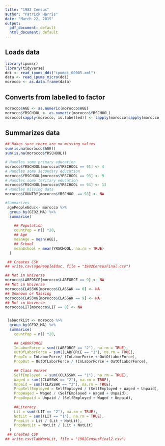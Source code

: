 ```yaml
---
title: "1982 Census"
author: "Patrick Harris"
date: "March 22, 2019"
output:
  pdf_document: default
  html_document: default
---
```



## Loads data
```r
library(ipumsr)
library(tidyverse)
ddi <- read_ipums_ddi("ipumsi_00005.xml")
data <- read_ipums_micro(ddi)
morocco <- as.data.frame(data)
```
## Converts from labelled to factor
```r
morocco$AGE <- as.numeric(morocco$AGE)
morocco$YRSCHOOL <- as.numeric(morocco$YRSCHOOL)
morocco[sapply(morocco, is.labelled)] <- lapply(morocco[sapply(morocco, is.labelled)], as.factor)
```

## Summarizes data
```r
## Makes sure there are no missing values
sum(is.na(morocco$AGE))
sum(is.na(morocco$YRSCHOOL))

# Handles some primary education
morocco$YRSCHOOL[morocco$YRSCHOOL == 91] <- 4
# Handles some secondary education
morocco$YRSCHOOL[morocco$YRSCHOOL == 93] <- 9
# Handles some teritary education 
morocco$YRSCHOOL[morocco$YRSCHOOL == 94] <- 13
# Handles missing data 
morocco$COUNTRY[morocco$YRSCHOOL == 98] <- NA

#Summarizes
 agePeopleEduc<- morocco %>% 
  group_by(GEO2_MA) %>%
  summarise( 
    
    ## Population
    countPop = n() *20, 
    ## Age
    meanAge = mean(AGE),
    ## School
    meanSchool = mean(YRSCHOOL, na.rm = TRUE)
  )

 ## Creates CSV
## write.csv(agePeopleEduc, file = "1982CensusFinal.csv")
```
```r

## Not in Universe
morocco$LABFORCE[morocco$LABFORCE == 9] <- NA
## Not in Universe
morocco$CLASSWK[morocco$CLASSWK == 0] <- NA
## Unknown or Missing 
morocco$CLASSWK[morocco$CLASSWK == 9] <- NA
## Not in Universe 
morocco$LIT[morocco$LIT == 0] <- NA


 labWorkLit <- morocco %>%
  group_by(GEO2_MA) %>%
  summarise(
    countPop = n() *20,
    
    ## LABORFORCE
    InLaborForce = sum((LABFORCE == "2"), na.rm = TRUE),
    OutOfLaborForce = sum((LABFORCE == "1"), na.rm = TRUE),
    PropIn = InLaborForce/ (InLaborForce + OutOfLaborForce),
    PropOut = OutOfLaborForce / (InLaborForce + OutOfLaborForce),
    
    ## Class Worker 
    SelfEmployed  = sum((CLASSWK == "1"), na.rm = TRUE),
    Waged = sum((CLASSWK == "2"), na.rm = TRUE),
    Unpaid = sum((CLASSWK == "3"), na.rm = TRUE),
    PropSelfEmployed = SelfEmployed / (SelfEmployed + Waged + Unpaid),
    PropWaged = Waged / (SelfEmployed + Waged + Unpaid),
    PropUnpaid = Unpaid / (SelfEmployed + Waged + Unpaid),
    
    ##Literacy
    Lit = sum((LIT == "2"), na.rm = TRUE),
    NotLit = sum((LIT == "1"), na.rm = TRUE),
    PropLit = Lit / (Lit + NotLit),
    PropNotLit = NotLit / (Lit + NotLit)
  )
 ## Creates CSV
## write.csv(labWorkLit, file = "1982CensusFinal2.csv")

```

